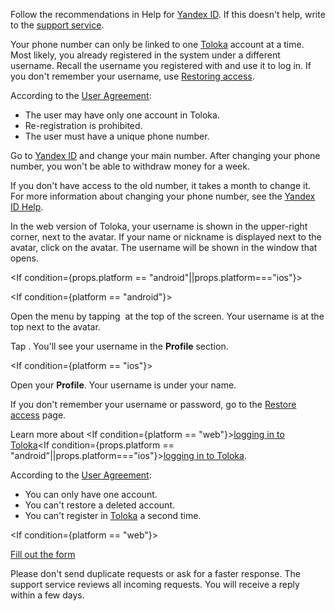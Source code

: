 <Cut title="I can't get an SMS with the confirmation code.">

Follow the recommendations in Help for [Yandex ID](https://yandex.com/support/passport/troubleshooting/phone-problems.html#phone-problems__no-code). If this doesn't help, write to the [support service](https://yandex.com/support/passport/troubleshooting/nosms-form.html).

</Cut>

<Cut title="I can't register because my phone number is already linked to another account">

Your phone number can only be linked to one [Toloka](http://toloka.yandex.com/) account at a time. Most likely, you already registered in the system under a different username. Recall the username you registered with and use it to log in. If you don't remember your username, use [Restoring access](https://passport.yandex.com/passport?mode=restore).

According to the [User Agreement](https://toloka.ai/tolokers/legal/user-agreement/):

- The user may have only one account in Toloka.
- Re-registration is prohibited.
- The user must have a unique phone number.

</Cut>

<Cut title="How do I change the phone number in my account?">

Go to [Yandex ID](https://passport.yandex.com/profile/phones) and change your main number. After changing your phone number, you won't be able to withdraw money for a week.

<Note mode="note" title="Note">

If you don't have access to the old number, it takes a month to change it. For more information about changing your phone number, see the [Yandex ID Help](https://yandex.com/support/passport/authorization/phone.html#change).

</Note>

</Cut>

<Cut title="Where to find your username in the web version of Toloka?">

In the web version of Toloka, your username is shown in the upper-right corner, next to the avatar. If your name or nickname is displayed next to the avatar, click on the avatar. The username will be shown in the window that opens.

</Cut>

<If condition={props.platform == "android"||props.platform==="ios"}>

<Cut title="Where do I view my username in the mobile app?">

<If condition={platform == "android"}>

Open the menu by tapping <img src="https://tlk-infra-front.azureedge.net/portal-static/uploaded/images/1676733318631/1676733318631_original_svg.svg" alt="" /> at the top of the screen. Your username is at the top next to the avatar.

Tap <Image withBackground imageId="1676448845247" alt="" />. You'll see your username in the **Profile** section.

</If><If condition={platform == "ios"}>

Open your **Profile**. Your username is under your name.

</If>

</Cut>

</If>

<Cut title="I don't remember my username or password">

If you don't remember your username or password, go to the [Restore access](https://passport.yandex.com/passport?mode=restore) page.

Learn more about <If condition={platform == "web"}>[logging in to Toloka](/docs-new/tolokers/web/register)</If><If condition={props.platform == "android"||props.platform==="ios"}>[logging in to Toloka](/docs-new/tolokers/ios/auth#registered)</If>.

</Cut>

<Cut title="Repeated registration in Toloka">

According to the [User Agreement](https://toloka.ai/tolokers/legal/user-agreement/):

- You can only have one account.
- You can't restore a deleted account.
- You can't register in [Toloka](http://toloka.yandex.com/) a second time.

</Cut>

<If condition={platform == "web"}>

<Cut title="Other questions">

[Fill out the form](/docs-new/tolokers/web/troubleshooting/support)

<Note mode="note" title="Note">

Please don't send duplicate requests or ask for a faster response. The support service reviews all incoming requests. You will receive a reply within a few days.

</Note>

</Cut>

</If>